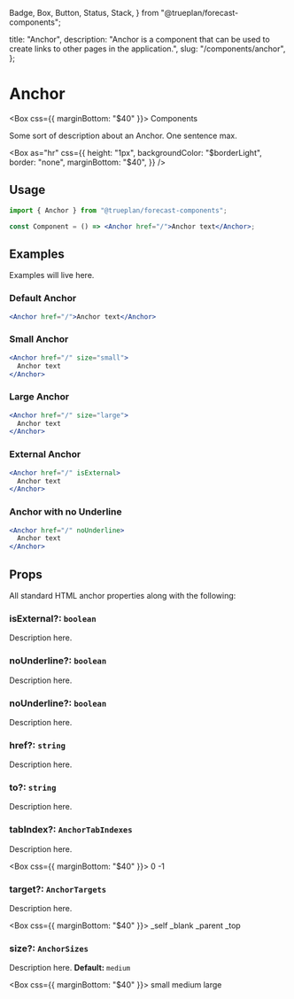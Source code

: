  Badge,
  Box,
  Button,
  Status,
  Stack,
} from "@trueplan/forecast-components";

  title: "Anchor",
  description:
    "Anchor is a component that can be used to create links to other pages in the application.",
  slug: "/components/anchor",
};


# Anchor

<Box css={{ marginBottom: "$40" }}>
  <Badge size="small">Components</Badge>
</Box>

Some sort of description about an Anchor. One sentence max.

<Box
  as="hr"
  css={{
    height: "1px",
    backgroundColor: "$borderLight",
    border: "none",
    marginBottom: "$40",
  }}
/>

## Usage

```jsx
import { Anchor } from "@trueplan/forecast-components";

const Component = () => <Anchor href="/">Anchor text</Anchor>;
```

## Examples

Examples will live here.

### Default Anchor

```jsx live
<Anchor href="/">Anchor text</Anchor>
```

### Small Anchor

```jsx live
<Anchor href="/" size="small">
  Anchor text
</Anchor>
```

### Large Anchor

```jsx live
<Anchor href="/" size="large">
  Anchor text
</Anchor>
```

### External Anchor

```jsx live
<Anchor href="/" isExternal>
  Anchor text
</Anchor>
```

### Anchor with no Underline

```jsx live
<Anchor href="/" noUnderline>
  Anchor text
</Anchor>
```

## Props

All standard HTML anchor properties along with the following:

### isExternal?: `boolean`

Description here.

### noUnderline?: `boolean`

Description here.

### noUnderline?: `boolean`

Description here.

### href?: `string`

Description here.

### to?: `string`

Description here.

### tabIndex?: `AnchorTabIndexes`

Description here.

<Box css={{ marginBottom: "$40" }}>
  <Stack direction="horizontal" spacing="$30">
    <Status filled>0</Status>
    <Status filled>-1</Status>
  </Stack>
</Box>

### target?: `AnchorTargets`

Description here.

<Box css={{ marginBottom: "$40" }}>
  <Stack direction="horizontal" spacing="$30">
    <Status filled>_self</Status>
    <Status filled>_blank</Status>
    <Status filled>_parent</Status>
    <Status filled>_top</Status>
  </Stack>
</Box>

### size?: `AnchorSizes`

Description here. **Default:** `medium`

<Box css={{ marginBottom: "$40" }}>
  <Stack direction="horizontal" spacing="$30">
    <Status filled>small</Status>
    <Status filled>medium</Status>
    <Status filled>large</Status>
  </Stack>
</Box>
